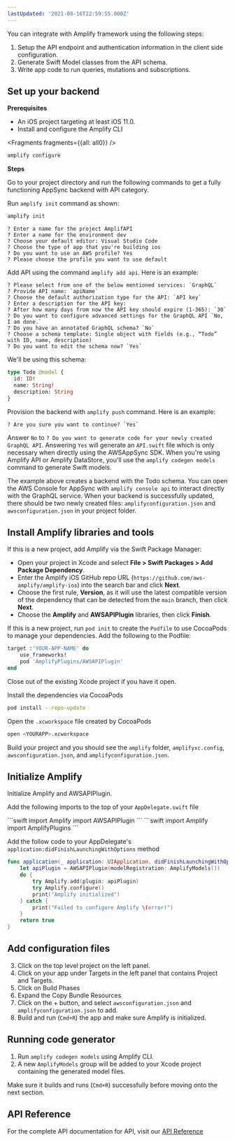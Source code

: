 ```yaml
---
lastUpdated: '2021-08-16T22:59:55.000Z'
---
```

You can integrate with Amplify framework using the following steps:

1. Setup the API endpoint and authentication information in the client side configuration.
2. Generate Swift Model classes from the API schema.
3. Write app code to run queries, mutations and subscriptions.

## Set up your backend

**Prerequisites**
* An iOS project targeting at least iOS 11.0.
* Install and configure the Amplify CLI


<Fragments fragments={{all: all0}} />

```bash
amplify configure
```

**Steps**

Go to your project directory and run the following commands to get a fully functioning AppSync backend with API category.

Run `amplify init` command as shown:

```bash
amplify init
```

```console
? Enter a name for the project AmplifAPI
? Enter a name for the environment dev
? Choose your default editor: Visual Studio Code
? Choose the type of app that you're building ios
? Do you want to use an AWS profile? Yes
? Please choose the profile you want to use default
```

Add API using the command `amplify add api`. Here is an example:

```console
? Please select from one of the below mentioned services: `GraphQL`
? Provide API name: `apiName`
? Choose the default authorization type for the API: `API key`
? Enter a description for the API key: 
? After how many days from now the API key should expire (1-365): `30`
? Do you want to configure advanced settings for the GraphQL API `No, I am done.`
? Do you have an annotated GraphQL schema? `No`
? Choose a schema template: Single object with fields (e.g., “Todo” with ID, name, description)
? Do you want to edit the schema now? `Yes`
```

We'll be using this schema:
```graphql
type Todo @model {
  id: ID!
  name: String!
  description: String
}
```
Provision the backend with `amplify push` command. Here is an example:

```console
? Are you sure you want to continue? `Yes`
```
Answer `No` to `? Do you want to generate code for your newly created GraphQL API`.
Answering `Yes` will generate an `API.swift` file which is only necessary when directly using the AWSAppSync SDK. When you're using Amplify API or Amplify DataStore, you'll use the `amplify codegen models` command to generate Swift models.

The example above creates a backend with the Todo schema. You can open the AWS Console for AppSync with 
`amplify console api` to interact directly with the GraphQL service.  When your backend is successfully updated, there should be two newly created files: `amplifyconfiguration.json` and `awsconfiguration.json` in your project folder.

## Install Amplify libraries and tools

<BlockSwitcher>

<Block name="Swift Package Manager">
If this is a new project, add Amplify via the Swift Package Manager:

- Open your project in Xcode and select **File > Swift Packages > Add Package Dependency**.
- Enter the Amplify iOS GitHub repo URL (`https://github.com/aws-amplify/amplify-ios`) into the search bar and click **Next**.
- Choose the first rule, **Version**, as it will use the latest compatible version of the dependency that can be detected from the `main` branch, then click **Next**.
- Choose the **Amplify** and **AWSAPIPlugin** libraries, then click **Finish**.

</Block>

<Block name="CocoaPods">

If this is a new project, run `pod init` to create the `Podfile` to use CocoaPods to manage your dependencies. Add the following to the Podfile:

```ruby
target :'YOUR-APP-NAME' do
    use_frameworks!
    pod 'AmplifyPlugins/AWSAPIPlugin'
end
```

Close out of the existing Xcode project if you have it open.

Install the dependencies via CocoaPods
```bash
pod install --repo-update
```

Open the `.xcworkspace` file created by CocoaPods

```bash
open <YOURAPP>.xcworkspace
```

</Block>

</BlockSwitcher>

Build your project and you should see the `amplify` folder, `amplifyxc.config`, `awsconfiguration.json`, and `amplifyconfiguration.json`. 

## Initialize Amplify

Initialize Amplify and AWSAPIPlugin.

Add the following imports to the top of your `AppDelegate.swift` file 

<BlockSwitcher>

<Block name="Swift Package Manager">
```swift
import Amplify
import AWSAPIPlugin
```
</Block>

<Block name="CocoaPods">
```swift
import Amplify
import AmplifyPlugins
```
</Block>

</BlockSwitcher>

Add the follow code to your AppDelegate's `application:didFinishLaunchingWithOptions` method
```swift
func application(_ application: UIApplication, didFinishLaunchingWithOptions launchOptions: [UIApplication.LaunchOptionsKey: Any]?) -> Bool {
    let apiPlugin = AWSAPIPlugin(modelRegistration: AmplifyModels())
    do {
        try Amplify.add(plugin: apiPlugin)
        try Amplify.configure()
        print("Amplify initialized")
    } catch {
        print("Failed to configure Amplify \(error)")
    }
    return true
}
```
## Add configuration files

3. Click on the top level project on the left panel.
4. Click on your app under Targets in the left panel that contains Project and Targets.
5. Click on Build Phases
6. Expand the Copy Bundle Resources
7. Click on the + button, and select `awsconfiguration.json` and `amplifyconfiguration.json` to add.
8. Build and run (`Cmd+R`) the app and make sure Amplify is initialized.

## Running code generator

1. Run `amplify codegen models` using Amplify CLI.
2. A new `AmplifyModels` group will be added to your Xcode project containing the generated model files.

Make sure it builds and runs (`Cmd+R`) successfully before moving onto the next section.

## API Reference   

For the complete API documentation for API, visit our [API Reference](https://aws-amplify.github.io/amplify-ios/docs/Classes/AmplifyAPICategory.html)

